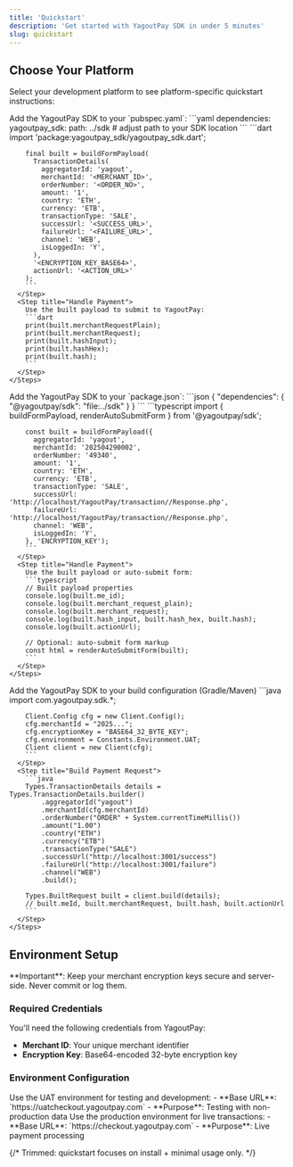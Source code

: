 ```yaml
---
title: 'Quickstart'
description: 'Get started with YagoutPay SDK in under 5 minutes'
slug: quickstart
---
```


## Choose Your Platform

Select your development platform to see platform-specific quickstart instructions:

<Tabs>
  <Tab title="Dart/Flutter">
    <Steps>
      <Step title="Add Dependency">
        Add the YagoutPay SDK to your `pubspec.yaml`:
        ```yaml
        dependencies:
          yagoutpay_sdk:
            path: ../sdk  # adjust path to your SDK location
        ```
      </Step>
      <Step title="Import and Configure">
        ```dart
        import 'package:yagoutpay_sdk/yagoutpay_sdk.dart';
        
        final built = buildFormPayload(
          TransactionDetails(
            aggregatorId: 'yagout',
            merchantId: '<MERCHANT_ID>',
            orderNumber: '<ORDER_NO>',
            amount: '1',
            country: 'ETH',
            currency: 'ETB',
            transactionType: 'SALE',
            successUrl: '<SUCCESS_URL>',
            failureUrl: '<FAILURE_URL>',
            channel: 'WEB',
            isLoggedIn: 'Y',
          ),
          '<ENCRYPTION_KEY_BASE64>',
          actionUrl: '<ACTION_URL>'
        );
        ```
      </Step>
      <Step title="Handle Payment">
        Use the built payload to submit to YagoutPay:
        ```dart
        print(built.merchantRequestPlain);
        print(built.merchantRequest);
        print(built.hashInput);
        print(built.hashHex);
        print(built.hash);
        ```
      </Step>
    </Steps>
  </Tab>
  
  <Tab title="TypeScript/Node.js">
    <Steps>
      <Step title="Add Dependency">
        Add the YagoutPay SDK to your `package.json`:
        ```json
        {
          "dependencies": {
            "@yagoutpay/sdk": "file:../sdk"
          }
        }
        ```
      </Step>
      <Step title="Import and Configure">
        ```typescript
        import { buildFormPayload, renderAutoSubmitForm } from '@yagoutpay/sdk';
        
        const built = buildFormPayload({
          aggregatorId: 'yagout',
          merchantId: '202504290002',
          orderNumber: '49340',
          amount: '1',
          country: 'ETH',
          currency: 'ETB',
          transactionType: 'SALE',
          successUrl: 'http://localhost/YagoutPay/transaction//Response.php',
          failureUrl: 'http://localhost/YagoutPay/transaction//Response.php',
          channel: 'WEB',
          isLoggedIn: 'Y',
        }, 'ENCRYPTION_KEY');
        ```
      </Step>
      <Step title="Handle Payment">
        Use the built payload or auto-submit form:
        ```typescript
        // Built payload properties
        console.log(built.me_id);
        console.log(built.merchant_request_plain);
        console.log(built.merchant_request);
        console.log(built.hash_input, built.hash_hex, built.hash);
        console.log(built.actionUrl);
        
        // Optional: auto-submit form markup
        const html = renderAutoSubmitForm(built);
        ```
      </Step>
    </Steps>
  </Tab>
  
  <Tab title="Java">
    <Steps>
      <Step title="Add Dependency">
        Add the YagoutPay SDK to your build configuration (Gradle/Maven)
      </Step>
      <Step title="Import and Configure">
        ```java
        import com.yagoutpay.sdk.*;
        
        Client.Config cfg = new Client.Config();
        cfg.merchantId = "2025...";
        cfg.encryptionKey = "BASE64_32_BYTE_KEY";
        cfg.environment = Constants.Environment.UAT;
        Client client = new Client(cfg);
        ```
      </Step>
      <Step title="Build Payment Request">
        ```java
        Types.TransactionDetails details = Types.TransactionDetails.builder()
            .aggregatorId("yagout")
            .merchantId(cfg.merchantId)
            .orderNumber("ORDER" + System.currentTimeMillis())
            .amount("1.00")
            .country("ETH")
            .currency("ETB")
            .transactionType("SALE")
            .successUrl("http://localhost:3001/success")
            .failureUrl("http://localhost:3001/failure")
            .channel("WEB")
            .build();
        
        Types.BuiltRequest built = client.build(details);
        // built.meId, built.merchantRequest, built.hash, built.actionUrl
        ```
      </Step>
    </Steps>
  </Tab>
</Tabs>

## Environment Setup

<Warning>
**Important**: Keep your merchant encryption keys secure and server-side. Never commit or log them.
</Warning>

### Required Credentials

You'll need the following credentials from YagoutPay:

- **Merchant ID**: Your unique merchant identifier
- **Encryption Key**: Base64-encoded 32-byte encryption key

### Environment Configuration

<AccordionGroup>
  <Accordion title="UAT Environment">
    Use the UAT environment for testing and development:
    - **Base URL**: `https://uatcheckout.yagoutpay.com`
    - **Purpose**: Testing with non-production data
  </Accordion>
  <Accordion title="Production Environment">
    Use the production environment for live transactions:
    - **Base URL**: `https://checkout.yagoutpay.com`
    - **Purpose**: Live payment processing
  </Accordion>
</AccordionGroup>

{/* Trimmed: quickstart focuses on install + minimal usage only. */}

